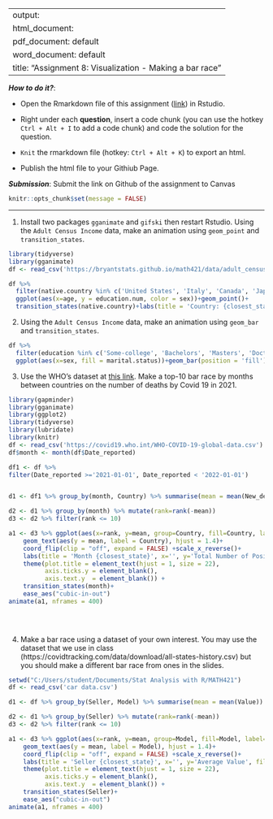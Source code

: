 
---
output: 
  html_document:
  pdf_document: default
  word_document: default
title: "Assignment 8: Visualization - Making a bar race"
---

***How to do it?***: 

- Open the Rmarkdown file of this assignment ([link](assignment8.Rmd)) in Rstudio. 

- Right under each **question**, insert  a code chunk (you can use the hotkey `Ctrl + Alt + I` to add a code chunk) and code the solution for the question. 

- `Knit` the rmarkdown file (hotkey: `Ctrl + Alt + K`) to export an html.  

-  Publish the html file to your Githiub Page. 

***Submission***: Submit the link on Github of the assignment to Canvas

```r
knitr::opts_chunk$set(message = FALSE)
```


-------

1. Install two packages `gganimate` and `gifski` then restart Rstudio. Using the `Adult Census Income` data, make an animation using `geom_point` and `transition_states`.
```r
library(tidyverse)
library(gganimate)
df <- read_csv('https://bryantstats.github.io/math421/data/adult_census.csv')

df %>% 
  filter(native.country %in% c('United States', 'Italy', 'Canada', 'Japan')) %>% 
  ggplot(aes(x=age, y = education.num, color = sex))+geom_point()+
  transition_states(native.country)+labs(title = 'Country: {closest_state}')
```


2. Using the `Adult Census Income` data, make an animation using `geom_bar` and `transition_states`.
```r
df %>% 
  filter(education %in% c('Some-college', 'Bachelors', 'Masters', 'Doctorate')) %>% 
  ggplot(aes(x=sex, fill = marital.status))+geom_bar(position = 'fill') + transition_states(education) + labs(title = 'Education Level: {closest_state}')
```


3. Use the WHO's dataset at [this link](https://covid19.who.int/WHO-COVID-19-global-data.csv). Make a top-10 bar race by months between countries on the number of deaths by Covid 19 in 2021.
```r
library(gapminder)
library(gganimate)
library(ggplot2)
library(tidyverse)
library(lubridate)
library(knitr)
df <- read_csv('https://covid19.who.int/WHO-COVID-19-global-data.csv')
df$month <- month(df$Date_reported)

df1 <- df %>% 
filter(Date_reported >='2021-01-01', Date_reported < '2022-01-01') 


d1 <- df1 %>% group_by(month, Country) %>% summarise(mean = mean(New_deaths))

d2 <- d1 %>% group_by(month) %>% mutate(rank=rank(-mean)) 
d3 <- d2 %>% filter(rank <= 10)

a1 <- d3 %>% ggplot(aes(x=rank, y=mean, group=Country, fill=Country, label=Country)) + geom_col()+
    geom_text(aes(y = mean, label = Country), hjust = 1.4)+ 
    coord_flip(clip = "off", expand = FALSE) +scale_x_reverse()+
    labs(title = 'Month {closest_state}', x='', y='Total Number of Positive Caeses', fill='Country')+
    theme(plot.title = element_text(hjust = 1, size = 22),
          axis.ticks.y = element_blank(),
          axis.text.y  = element_blank()) + 
    transition_states(month)+
    ease_aes("cubic-in-out")
animate(a1, nframes = 400)
 

  

```

4. Make a bar race using a dataset of your own interest. You may use the dataset that we use in class (https://covidtracking.com/data/download/all-states-history.csv) but you should make a different bar race from ones in the slides. 
```r
setwd("C:/Users/student/Documents/Stat Analysis with R/MATH421")
df <- read_csv('car data.csv')

d1 <- df %>% group_by(Seller, Model) %>% summarise(mean = mean(Value))

d2 <- d1 %>% group_by(Seller) %>% mutate(rank=rank(-mean)) 
d3 <- d2 %>% filter(rank <= 10)

a1 <- d3 %>% ggplot(aes(x=rank, y=mean, group=Model, fill=Model, label=Model)) + geom_col()+
    geom_text(aes(y = mean, label = Model), hjust = 1.4)+ 
    coord_flip(clip = "off", expand = FALSE) +scale_x_reverse()+
    labs(title = 'Seller {closest_state}', x='', y='Average Value', fill='Model')+
    theme(plot.title = element_text(hjust = 1, size = 22),
          axis.ticks.y = element_blank(),
          axis.text.y  = element_blank()) + 
    transition_states(Seller)+
    ease_aes("cubic-in-out")
animate(a1, nframes = 400)
```

